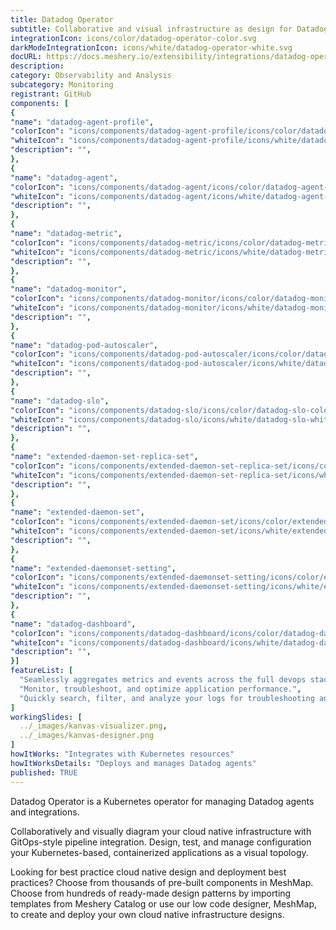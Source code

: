 ```yaml
---
title: Datadog Operator
subtitle: Collaborative and visual infrastructure as design for Datadog Operator
integrationIcon: icons/color/datadog-operator-color.svg
darkModeIntegrationIcon: icons/white/datadog-operator-white.svg
docURL: https://docs.meshery.io/extensibility/integrations/datadog-operator
description: 
category: Observability and Analysis
subcategory: Monitoring
registrant: GitHub
components: [
{
"name": "datadog-agent-profile",
"colorIcon": "icons/components/datadog-agent-profile/icons/color/datadog-agent-profile-color.svg",
"whiteIcon": "icons/components/datadog-agent-profile/icons/white/datadog-agent-profile-white.svg",
"description": "",
},
{
"name": "datadog-agent",
"colorIcon": "icons/components/datadog-agent/icons/color/datadog-agent-color.svg",
"whiteIcon": "icons/components/datadog-agent/icons/white/datadog-agent-white.svg",
"description": "",
},
{
"name": "datadog-metric",
"colorIcon": "icons/components/datadog-metric/icons/color/datadog-metric-color.svg",
"whiteIcon": "icons/components/datadog-metric/icons/white/datadog-metric-white.svg",
"description": "",
},
{
"name": "datadog-monitor",
"colorIcon": "icons/components/datadog-monitor/icons/color/datadog-monitor-color.svg",
"whiteIcon": "icons/components/datadog-monitor/icons/white/datadog-monitor-white.svg",
"description": "",
},
{
"name": "datadog-pod-autoscaler",
"colorIcon": "icons/components/datadog-pod-autoscaler/icons/color/datadog-pod-autoscaler-color.svg",
"whiteIcon": "icons/components/datadog-pod-autoscaler/icons/white/datadog-pod-autoscaler-white.svg",
"description": "",
},
{
"name": "datadog-slo",
"colorIcon": "icons/components/datadog-slo/icons/color/datadog-slo-color.svg",
"whiteIcon": "icons/components/datadog-slo/icons/white/datadog-slo-white.svg",
"description": "",
},
{
"name": "extended-daemon-set-replica-set",
"colorIcon": "icons/components/extended-daemon-set-replica-set/icons/color/extended-daemon-set-replica-set-color.svg",
"whiteIcon": "icons/components/extended-daemon-set-replica-set/icons/white/extended-daemon-set-replica-set-white.svg",
"description": "",
},
{
"name": "extended-daemon-set",
"colorIcon": "icons/components/extended-daemon-set/icons/color/extended-daemon-set-color.svg",
"whiteIcon": "icons/components/extended-daemon-set/icons/white/extended-daemon-set-white.svg",
"description": "",
},
{
"name": "extended-daemonset-setting",
"colorIcon": "icons/components/extended-daemonset-setting/icons/color/extended-daemonset-setting-color.svg",
"whiteIcon": "icons/components/extended-daemonset-setting/icons/white/extended-daemonset-setting-white.svg",
"description": "",
},
{
"name": "datadog-dashboard",
"colorIcon": "icons/components/datadog-dashboard/icons/color/datadog-dashboard-color.svg",
"whiteIcon": "icons/components/datadog-dashboard/icons/white/datadog-dashboard-white.svg",
"description": "",
}]
featureList: [
  "Seamlessly aggregates metrics and events across the full devops stack.",
  "Monitor, troubleshoot, and optimize application performance.",
  "Quickly search, filter, and analyze your logs for troubleshooting and open-ended exploration of your data."
]
workingSlides: [
  ../_images/kanvas-visualizer.png,
  ../_images/kanvas-designer.png
]
howItWorks: "Integrates with Kubernetes resources"
howItWorksDetails: "Deploys and manages Datadog agents"
published: TRUE
---
```

<p>
Datadog Operator is a Kubernetes operator for managing Datadog agents and integrations.
</p>
<p>
    Collaboratively and visually diagram your cloud native infrastructure with GitOps-style pipeline integration. Design, test, and manage configuration your Kubernetes-based, containerized applications as a visual topology.
</p>
<p>
    Looking for best practice cloud native design and deployment best practices? Choose from thousands of pre-built components in MeshMap. Choose from hundreds of ready-made design patterns by importing templates from Meshery Catalog or use our low code designer, MeshMap, to create and deploy your own cloud native infrastructure designs.
</p>
